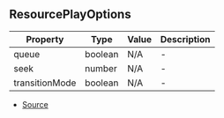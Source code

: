 ## ResourcePlayOptions


| Property | Type | Value | Description |
| ----------- | ----------- | ----------- | ----------- |
| queue | boolean | N/A | - |
| seek | number | N/A | - |
| transitionMode | boolean | N/A | - |


- [Source](https://github.com/Androz2091/discord-player/blob/e7a50df/packages/discord-player/src/Structures/GuildQueue/GuildQueuePlayerNode.ts#L11)
